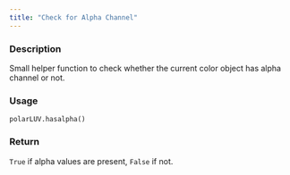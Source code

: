 ```yaml
---
title: "Check for Alpha Channel"
---
```


### Description

Small helper function to check whether the current color object
has alpha channel or not.

### Usage

<pre><code class='language-python'>polarLUV.hasalpha()</code></pre>

### Return

`True` if alpha values are present, `False` if not.

